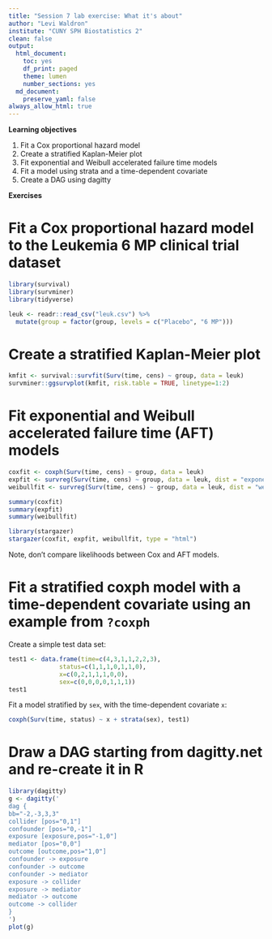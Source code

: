 ```yaml
---
title: "Session 7 lab exercise: What it's about"
author: "Levi Waldron"
institute: "CUNY SPH Biostatistics 2"
clean: false
output:
  html_document:
    toc: yes
    df_print: paged
    theme: lumen
    number_sections: yes
  md_document:
    preserve_yaml: false
always_allow_html: true
---
```


**Learning objectives**

1. Fit a Cox proportional hazard model
2. Create a stratified Kaplan-Meier plot
3. Fit exponential and Weibull accelerated failure time models
4. Fit a model using strata and a time-dependent covariate
5. Create a DAG using dagitty

**Exercises**

# Fit a Cox proportional hazard model to the Leukemia 6 MP clinical trial dataset

```r
library(survival)
library(survminer)
library(tidyverse)
```


```r
leuk <- readr::read_csv("leuk.csv") %>%
  mutate(group = factor(group, levels = c("Placebo", "6 MP")))
```

# Create a stratified Kaplan-Meier plot

```r
kmfit <- survival::survfit(Surv(time, cens) ~ group, data = leuk)
survminer::ggsurvplot(kmfit, risk.table = TRUE, linetype=1:2)
```

# Fit exponential and Weibull accelerated failure time (AFT) models

```r
coxfit <- coxph(Surv(time, cens) ~ group, data = leuk)
expfit <- survreg(Surv(time, cens) ~ group, data = leuk, dist = "exponential")
weibullfit <- survreg(Surv(time, cens) ~ group, data = leuk, dist = "weibull")
```

 
```r
summary(coxfit)
summary(expfit)
summary(weibullfit)
```

```r
library(stargazer)
stargazer(coxfit, expfit, weibullfit, type = "html")
```

Note, don't compare likelihoods between Cox and AFT models.

# Fit a stratified coxph model with a time-dependent covariate using an example from `?coxph`

Create a simple test data set:

```r
test1 <- data.frame(time=c(4,3,1,1,2,2,3), 
              status=c(1,1,1,0,1,1,0), 
              x=c(0,2,1,1,1,0,0), 
              sex=c(0,0,0,0,1,1,1)) 
test1
```

Fit a model stratified by `sex`, with the time-dependent covariate `x`:

```r
coxph(Surv(time, status) ~ x + strata(sex), test1) 
```

# Draw a DAG starting from dagitty.net and re-create it in R

```r
library(dagitty)
g <- dagitty('
dag {
bb="-2,-3,3,3"
collider [pos="0,1"]
confounder [pos="0,-1"]
exposure [exposure,pos="-1,0"]
mediator [pos="0,0"]
outcome [outcome,pos="1,0"]
confounder -> exposure
confounder -> outcome
confounder -> mediator
exposure -> collider
exposure -> mediator
mediator -> outcome
outcome -> collider
}
')
plot(g)
```

